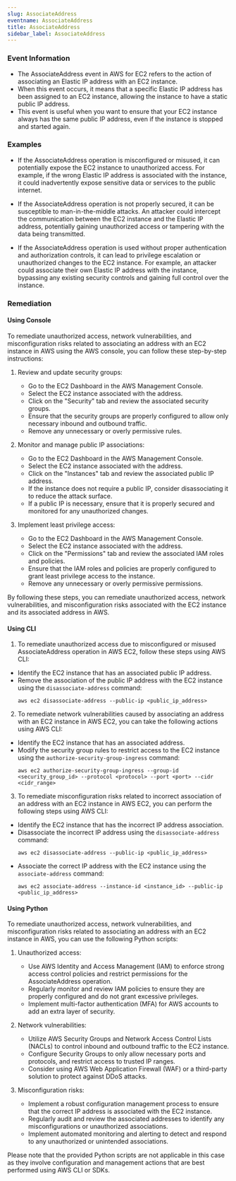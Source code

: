 ```yaml
--- 
slug: AssociateAddress
eventname: AssociateAddress
title: AssociateAddress
sidebar_label: AssociateAddress
---
```

                       
### Event Information

- The AssociateAddress event in AWS for EC2 refers to the action of associating an Elastic IP address with an EC2 instance.
- When this event occurs, it means that a specific Elastic IP address has been assigned to an EC2 instance, allowing the instance to have a static public IP address.
- This event is useful when you want to ensure that your EC2 instance always has the same public IP address, even if the instance is stopped and started again.


### Examples

- If the AssociateAddress operation is misconfigured or misused, it can potentially expose the EC2 instance to unauthorized access. For example, if the wrong Elastic IP address is associated with the instance, it could inadvertently expose sensitive data or services to the public internet.

- If the AssociateAddress operation is not properly secured, it can be susceptible to man-in-the-middle attacks. An attacker could intercept the communication between the EC2 instance and the Elastic IP address, potentially gaining unauthorized access or tampering with the data being transmitted.

- If the AssociateAddress operation is used without proper authentication and authorization controls, it can lead to privilege escalation or unauthorized changes to the EC2 instance. For example, an attacker could associate their own Elastic IP address with the instance, bypassing any existing security controls and gaining full control over the instance.

### Remediation

#### Using Console

To remediate unauthorized access, network vulnerabilities, and misconfiguration risks related to associating an address with an EC2 instance in AWS using the AWS console, you can follow these step-by-step instructions:

1. Review and update security groups:
   - Go to the EC2 Dashboard in the AWS Management Console.
   - Select the EC2 instance associated with the address.
   - Click on the "Security" tab and review the associated security groups.
   - Ensure that the security groups are properly configured to allow only necessary inbound and outbound traffic.
   - Remove any unnecessary or overly permissive rules.

2. Monitor and manage public IP associations:
   - Go to the EC2 Dashboard in the AWS Management Console.
   - Select the EC2 instance associated with the address.
   - Click on the "Instances" tab and review the associated public IP address.
   - If the instance does not require a public IP, consider disassociating it to reduce the attack surface.
   - If a public IP is necessary, ensure that it is properly secured and monitored for any unauthorized changes.

3. Implement least privilege access:
   - Go to the EC2 Dashboard in the AWS Management Console.
   - Select the EC2 instance associated with the address.
   - Click on the "Permissions" tab and review the associated IAM roles and policies.
   - Ensure that the IAM roles and policies are properly configured to grant least privilege access to the instance.
   - Remove any unnecessary or overly permissive permissions.

By following these steps, you can remediate unauthorized access, network vulnerabilities, and misconfiguration risks associated with the EC2 instance and its associated address in AWS.

#### Using CLI

1. To remediate unauthorized access due to misconfigured or misused AssociateAddress operation in AWS EC2, follow these steps using AWS CLI:

- Identify the EC2 instance that has an associated public IP address.
- Remove the association of the public IP address with the EC2 instance using the `disassociate-address` command:
  ```
  aws ec2 disassociate-address --public-ip <public_ip_address>
  ```

2. To remediate network vulnerabilities caused by associating an address with an EC2 instance in AWS EC2, you can take the following actions using AWS CLI:

- Identify the EC2 instance that has an associated address.
- Modify the security group rules to restrict access to the EC2 instance using the `authorize-security-group-ingress` command:
  ```
  aws ec2 authorize-security-group-ingress --group-id <security_group_id> --protocol <protocol> --port <port> --cidr <cidr_range>
  ```

3. To remediate misconfiguration risks related to incorrect association of an address with an EC2 instance in AWS EC2, you can perform the following steps using AWS CLI:

- Identify the EC2 instance that has the incorrect IP address association.
- Disassociate the incorrect IP address using the `disassociate-address` command:
  ```
  aws ec2 disassociate-address --public-ip <public_ip_address>
  ```
- Associate the correct IP address with the EC2 instance using the `associate-address` command:
  ```
  aws ec2 associate-address --instance-id <instance_id> --public-ip <public_ip_address>
  ```

#### Using Python

To remediate unauthorized access, network vulnerabilities, and misconfiguration risks related to associating an address with an EC2 instance in AWS, you can use the following Python scripts:

1. Unauthorized access:
   - Use AWS Identity and Access Management (IAM) to enforce strong access control policies and restrict permissions for the AssociateAddress operation.
   - Regularly monitor and review IAM policies to ensure they are properly configured and do not grant excessive privileges.
   - Implement multi-factor authentication (MFA) for AWS accounts to add an extra layer of security.

2. Network vulnerabilities:
   - Utilize AWS Security Groups and Network Access Control Lists (NACLs) to control inbound and outbound traffic to the EC2 instance.
   - Configure Security Groups to only allow necessary ports and protocols, and restrict access to trusted IP ranges.
   - Consider using AWS Web Application Firewall (WAF) or a third-party solution to protect against DDoS attacks.

3. Misconfiguration risks:
   - Implement a robust configuration management process to ensure that the correct IP address is associated with the EC2 instance.
   - Regularly audit and review the associated addresses to identify any misconfigurations or unauthorized associations.
   - Implement automated monitoring and alerting to detect and respond to any unauthorized or unintended associations.

Please note that the provided Python scripts are not applicable in this case as they involve configuration and management actions that are best performed using AWS CLI or SDKs.


 